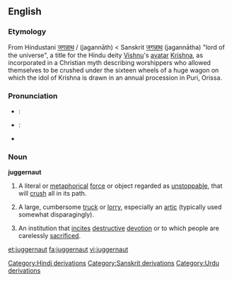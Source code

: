 {{wikipedia}}
==English==
===Etymology===
From Hindustani [[जगन्नाथ]] / {{URchar|[[جگناتھ|جگنّاتھ]]}} (jagannāth) < Sanskrit [[जगन्नाथ#Sanskrit|जगन्नाथ]] (jagannātha) "lord of the universe", a title for the Hindu deity [[Vishnu]]'s [[avatar]] [[Krishna]], as incorporated in a Christian myth describing worshippers who allowed themselves to be crushed under the sixteen wheels of a huge wagon on which the idol of Krishna is drawn in an annual procession in Puri, Orissa.

===Pronunciation===
*{{italbrac|[[RP]]}}: {{IPA|/ˈdʒʌg.gə.nɒt/}}
*{{italbrac|US}}: {{IPA|/ˈdʒʌg.gɚ.nɑt/}}
*{{audio|en-us-juggernaut.ogg|Audio (US)}}

===Noun===
'''juggernaut'''

#A literal or [[metaphorical]] [[force]] or object regarded as [[unstoppable]], that will [[crush]] all in its path.
#{{UK}} A large, cumbersome [[truck]] or [[lorry]], especially an [[artic]] (typically used somewhat disparagingly).
#An institution that [[incite]]s [[destructive]] [[devotion]] or to which people are carelessly [[sacrificed]].

[[Category:Hindi derivations]]
[[Category:Sanskrit derivations]]
[[Category:Urdu derivations]]

[[et:juggernaut]]
[[fa:juggernaut]]
[[vi:juggernaut]]